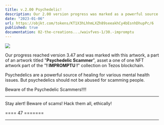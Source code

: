```yaml
---
title: v.2.00 Psychedelic!
description: Our 2.00 version progress was marked as a powerful source of healing for various mental health issues and should not be abused for scamming people.
date: "2023-01-06"
url: https://objkt.com/tokens/KT1X3hLhhmLXZh89seeakhCy4bEsnhDhupPc/6
published: true
documentation: 02-the-creations.../waivfves-1/30.-impromptu
---
```


[![](/images/prog/2.00.jpg)](/images/prog/2.00.jpg)

Our progress reached version 3.47 and was marked with this artwork, a part of an artwork titled "**Psychedelic Scammer**", asset a one of one NFT artwork part of the "**! IMPROMPTU !**" collection on Tezos blockchain.

Psychedelics are a powerful source of healing for various mental health issues. But psychedelics should not be abused for scamming people.

Beware of the Psychedelic Scammers!!!!

---

Stay alert! Beware of scams! Hack them all, ethically!

==== 47 =======

---
